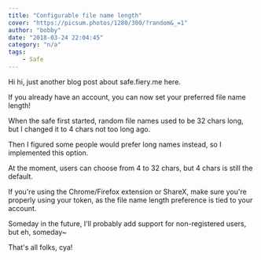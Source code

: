```yaml
---
title: "Configurable file name length"
cover: "https://picsum.photos/1280/300/?random&_=1"
author: "bobby"
date: "2018-03-24 22:04:45"
category: "n/a"
tags:
    - Safe
---
```

Hi hi, just another blog post about safe.fiery.me here.

If you already have an account, you can now set your preferred file name length!

When the safe first started, random file names used to be 32 chars long, but I changed it to 4 chars not too long ago.

Then I figured some people would prefer long names instead, so I implemented this option.

At the moment, users can choose from 4 to 32 chars, but 4 chars is still the default.

If you're using the Chrome/Firefox extension or ShareX, make sure you're properly using your token, as the file name length preference is tied to your account.

Someday in the future, I'll probably add support for non-registered users, but eh, someday~

That's all folks, cya!
